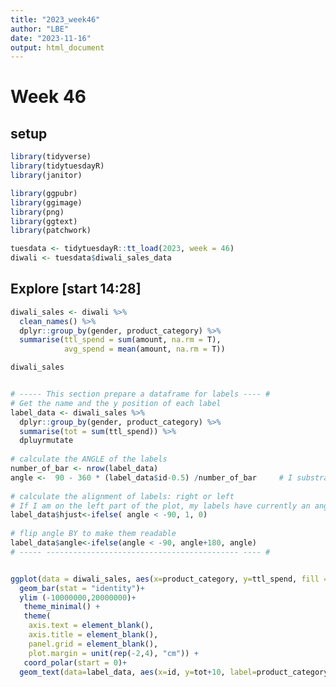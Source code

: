 ```yaml
---
title: "2023_week46"
author: "LBE"
date: "2023-11-16"
output: html_document
---
```

# Week 46

## setup
```r
library(tidyverse)
library(tidytuesdayR)
library(janitor)

library(ggpubr)
library(ggimage)
library(png)
library(ggtext)
library(patchwork)

tuesdata <- tidytuesdayR::tt_load(2023, week = 46)
diwali <- tuesdata$diwali_sales_data
```

## Explore [start 14:28]

```r
diwali_sales <- diwali %>% 
  clean_names() %>% 
  dplyr::group_by(gender, product_category) %>% 
  summarise(ttl_spend = sum(amount, na.rm = T),
            avg_spend = mean(amount, na.rm = T))

diwali_sales


# ----- This section prepare a dataframe for labels ---- #
# Get the name and the y position of each label
label_data <- diwali_sales %>% 
  dplyr::group_by(gender, product_category) %>% 
  summarise(tot = sum(ttl_spend)) %>% 
  dpluyrmutate
 
# calculate the ANGLE of the labels
number_of_bar <- nrow(label_data)
angle <-  90 - 360 * (label_data$id-0.5) /number_of_bar     # I substract 0.5 because the letter must have the angle of the center of the bars. Not extreme right(1) or extreme left (0)
 
# calculate the alignment of labels: right or left
# If I am on the left part of the plot, my labels have currently an angle < -90
label_data$hjust<-ifelse( angle < -90, 1, 0)
 
# flip angle BY to make them readable
label_data$angle<-ifelse(angle < -90, angle+180, angle)
# ----- ------------------------------------------- ---- #


ggplot(data = diwali_sales, aes(x=product_category, y=ttl_spend, fill = gender))+
  geom_bar(stat = "identity")+
  ylim (-10000000,20000000)+
   theme_minimal() +
   theme(
    axis.text = element_blank(),
    axis.title = element_blank(),
    panel.grid = element_blank(),
    plot.margin = unit(rep(-2,4), "cm")) +
   coord_polar(start = 0)+
  geom_text(data=label_data, aes(x=id, y=tot+10, label=product_category, hjust=hjust), color="black", fontface="bold",alpha=0.6, size=2.5, angle= label_data$angle, inherit.aes = FALSE )
 
  

```


